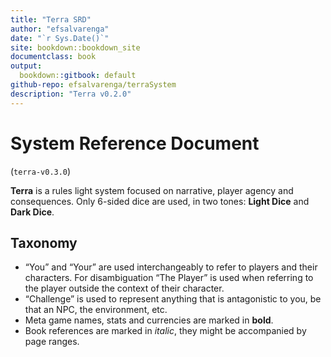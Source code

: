```yaml
---
title: "Terra SRD"
author: "efsalvarenga"
date: "`r Sys.Date()`"
site: bookdown::bookdown_site
documentclass: book
output:
  bookdown::gitbook: default
github-repo: efsalvarenga/terraSystem
description: "Terra v0.2.0"
---
```


# System Reference Document {-}

(`terra-v0.3.0`)

**Terra** is a rules light system focused on narrative, player agency and consequences. Only 6-sided dice are used, in two tones: **Light Dice** and **Dark Dice**.

## Taxonomy {-}

- "You" and "Your" are used interchangeably to refer to players and their characters. For disambiguation "The Player" is used when referring to the player outside the context of their character.
- "Challenge" is used to represent anything that is antagonistic to you, be that an NPC, the environment, etc.
- Meta game names, stats and currencies are marked in **bold**.
- Book references are marked in *italic*, they might be accompanied by page ranges.


<!-- If you need PDF output, uncomment bookdown::pdf_book above in YAML. You will need a LaTeX installation, e.g., https://yihui.name/tinytex/ -->